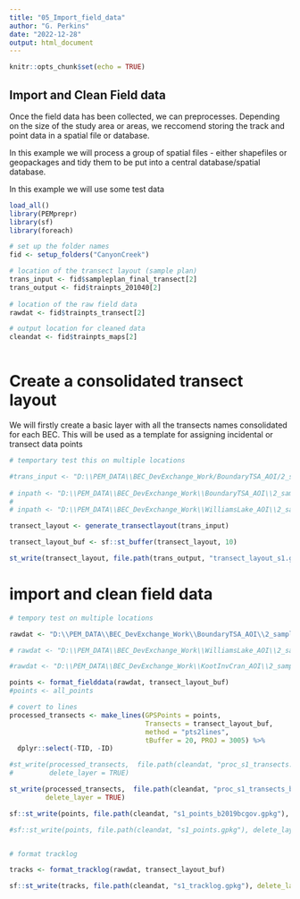 ```yaml
---
title: "05_Import_field_data"
author: "G. Perkins"
date: "2022-12-28"
output: html_document
---
```


```r
knitr::opts_chunk$set(echo = TRUE)
```

## Import and Clean Field data 

Once the field data has been collected, we can preprocesses. 
Depending on the size of the study area or areas, we reccomend storing the track and point data in a spatial file or database. 

In this example we will process a group of spatial files - either shapefiles or geopackages and tidy them to be put into a central database/spatial database.

In this example we will use some test data

```r

load_all()
library(PEMprepr)
library(sf)
library(foreach)

```


```r
# set up the folder names
fid <- setup_folders("CanyonCreek")

# location of the transect layout (sample plan)
trans_input <- fid$sampleplan_final_transect[2]
trans_output <- fid$trainpts_201040[2]
  
# location of the raw field data
rawdat <- fid$trainpts_transect[2]

# output location for cleaned data
cleandat <- fid$trainpts_maps[2]
  
```

# Create a consolidated transect layout 

We will firstly create a basic layer with all the transects names consolidated for each BEC. This will be used as a template for assigning incidental or transect data points 


```r

# temportary test this on multiple locations 

#trans_input <- "D:\\PEM_DATA\\BEC_DevExchange_Work/BoundaryTSA_AOI/2_sample_design/stage1_StudyDesign/transect_layout"
 
# inpath <- "D:\\PEM_DATA\\BEC_DevExchange_Work\\BoundaryTSA_AOI\\2_sample_design\\stage1_StudyDesign\\transect_layout"
# 
# inpath <- "D:\\PEM_DATA\\BEC_DevExchange_Work\\WilliamsLake_AOI\\2_sample_design\\stage1_StudyDesign\\transect_layout"

transect_layout <- generate_transectlayout(trans_input)

transect_layout_buf <- sf::st_buffer(transect_layout, 10)

st_write(transect_layout, file.path(trans_output, "transect_layout_s1.gpkg"), delete_layer = TRUE)

```


# import and clean field data

```r
# tempory test on multiple locations

rawdat <- "D:\\PEM_DATA\\BEC_DevExchange_Work\\BoundaryTSA_AOI\\2_sample_design\\stage1_StudyDesign\\transect_data"

# rawdat <- "D:\\PEM_DATA\\BEC_DevExchange_Work\\WilliamsLake_AOI\\2_sample_design\\stage1_StudyDesign\\transect_data"

#rawdat <- "D:\\PEM_DATA\\BEC_DevExchange_Work\\KootInvCran_AOI\\2_sample_design\\stage1_StudyDesign\\transect_data\\final_contractors"

points <- format_fielddata(rawdat, transect_layout_buf)
#points <- all_points

# covert to lines 
processed_transects <- make_lines(GPSPoints = points, 
                                  Transects = transect_layout_buf, 
                                  method = "pts2lines",  
                                  tBuffer = 20, PROJ = 3005) %>%
  dplyr::select(-TID, -ID)

#st_write(processed_transects,  file.path(cleandat, "proc_s1_transects.gpkg"), 
#         delete_layer = TRUE)

st_write(processed_transects,  file.path(cleandat, "proc_s1_transects_b2019bcgov.gpkg"), 
         delete_layer = TRUE)

sf::st_write(points, file.path(cleandat, "s1_points_b2019bcgov.gpkg"), delete_layer = TRUE)

#sf::st_write(points, file.path(cleandat, "s1_points.gpkg"), delete_layer = TRUE)


# format tracklog

tracks <- format_tracklog(rawdat, transect_layout_buf)

sf::st_write(tracks, file.path(cleandat, "s1_tracklog.gpkg"), delete_layer = TRUE)

```



